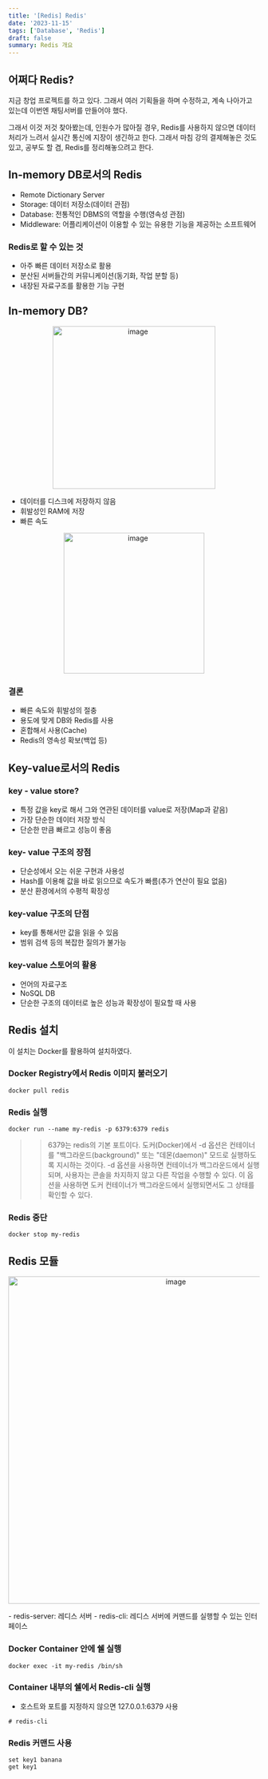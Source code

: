 ```yaml
---
title: '[Redis] Redis'
date: '2023-11-15'
tags: ['Database', 'Redis']
draft: false
summary: Redis 개요
---
```


## 어쩌다 Redis?

지금 창업 프로젝트를 하고 있다. 그래서 여러 기획들을 하며 수정하고, 계속 나아가고 있는데 이번엔 채팅서버를 만들어야 했다.

그래서 이것 저것 찾아봤는데, 인원수가 많아질 경우, Redis를 사용하지 않으면 데이터 처리가 느려서 실시간 통신에 지장이 생긴하고 한다. 그래서 마침 강의 결제해놓은 것도 있고, 공부도 할 겸, Redis를 정리해놓으려고 한다.

## In-memory DB로서의 Redis

- Remote Dictionary Server
- Storage: 데이터 저장소(데이터 관점)
- Database: 전통적인 DBMS의 역할을 수행(영속성 관점)
- Middleware: 어플리케이션이 이용할 수 있는 유용한 기능을 제공하는 소프트웨어

### Redis로 할 수 있는 것

- 아주 빠른 데이터 저장소로 활용
- 분산된 서버들간의 커뮤니케이션(동기화, 작업 분할 등)
- 내장된 자료구조를 활용한 기능 구현

## In-memory DB?

<p align="center">
  <img
    width="326"
    alt="image"
    src="https://github.com/speculatingwook/blog-full-of-desire/assets/105579811/55836bf7-911c-4c92-a7dc-6dba2a055dd5"
  />
</p>

- 데이터를 디스크에 저장하지 않음
- 휘발성인 RAM에 저장
- 빠른 속도

<p align="center">
  <img
    width="282"
    alt="image"
    src="https://github.com/speculatingwook/blog-full-of-desire/assets/105579811/406c96ff-0389-4c2b-a880-57581241105c"
  />
</p>

### 결론

- 빠른 속도와 휘발성의 절충
- 용도에 맞게 DB와 Redis를 사용
- 혼합해서 사용(Cache)
- Redis의 영속성 확보(백업 등)

## Key-value로서의 Redis

### key - value store?

- 특정 값을 key로 해서 그와 연관된 데이터를 value로 저장(Map과 같음)
- 가장 단순한 데이터 저장 방식
- 단순한 만큼 빠르고 성능이 좋음

### key- value 구조의 장점

- 단순성에서 오는 쉬운 구현과 사용성
- Hash를 이용해 값을 바로 읽으므로 속도가 빠름(추가 연산이 필요 없음)
- 분산 환경에서의 수평적 확장성

### key-value 구조의 단점

- key를 통해서만 값을 읽을 수 있음
- 범위 검색 등의 복잡한 질의가 불가능

### key-value 스토어의 활용

- 언어의 자료구조
- NoSQL DB
- 단순한 구조의 데이터로 높은 성능과 확장성이 필요할 때 사용

## Redis 설치

이 설치는 Docker를 활용하여 설치하였다.

### Docker Registry에서 Redis 이미지 불러오기

```text
docker pull redis
```

### Redis 실행

```text
docker run --name my-redis -p 6379:6379 redis
```

> > 6379는 redis의 기본 포트이다.
> > 도커(Docker)에서 -d 옵션은 컨테이너를 "백그라운드(background)" 또는 "데몬(daemon)" 모드로 실행하도록 지시하는 것이다. -d 옵션을 사용하면 컨테이너가 백그라운드에서 실행되며, 사용자는 콘솔을 차지하지 않고 다른 작업을 수행할 수 있다. 이 옵션을 사용하면 도커 컨테이너가 백그라운드에서 실행되면서도 그 상태를 확인할 수 있다.

### Redis 중단

```text
docker stop my-redis
```

## Redis 모듈

<p align="center">
  <img
    width="656"
    alt="image"
    src="https://github.com/speculatingwook/blog-full-of-desire/assets/105579811/b3811a59-ced7-40fd-aa3f-835b10cd6b7e"
  />
</p>
- redis-server: 레디스 서버 - redis-cli: 레디스 서버에 커맨드를 실행할 수 있는 인터페이스

### Docker Container 안에 쉘 실행

```text
docker exec -it my-redis /bin/sh
```

### Container 내부의 쉘에서 Redis-cli 실행

- 호스트와 포트를 지정하지 않으면 127.0.0.1:6379 사용

```text
# redis-cli
```

### Redis 커맨드 사용

```text
set key1 banana
get key1
```
